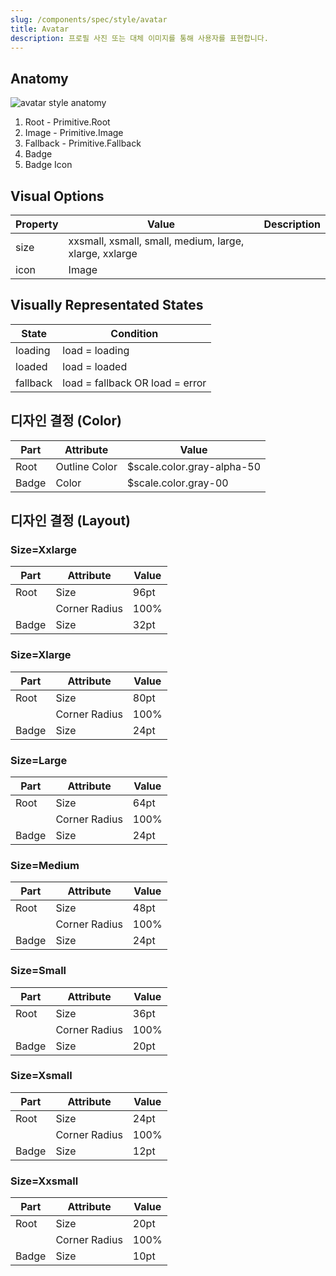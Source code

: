 ```yaml
---
slug: /components/spec/style/avatar
title: Avatar
description: 프로필 사진 또는 대체 이미지를 통해 사용자를 표현합니다.
---
```


## Anatomy

![avatar style anatomy](./avatar-style-anatomy.png)

1. Root - Primitive.Root
2. Image - Primitive.Image
3. Fallback - Primitive.Fallback
4. Badge
5. Badge Icon

## Visual Options

| Property | Value                                                  | Description |
| -------- | ------------------------------------------------------ | ----------- |
| size     | xxsmall, xsmall, small, medium, large, xlarge, xxlarge |             |
| icon     | Image                                                  |             |

## Visually Representated States

| State    | Condition                       |
| -------- | ------------------------------- |
| loading  | load = loading                  |
| loaded   | load = loaded                   |
| fallback | load = fallback OR load = error |

## 디자인 결정 (Color)

| Part  | Attribute     | Value                      |
| ----- | ------------- | -------------------------- |
| Root  | Outline Color | $scale.color.gray-alpha-50 |
| Badge | Color         | $scale.color.gray-00       |

## 디자인 결정 (Layout)

### Size=Xxlarge

| Part  | Attribute     | Value |
| ----- | ------------- | ----- |
| Root  | Size          | 96pt  |
|       | Corner Radius | 100%  |
| Badge | Size          | 32pt  |

### Size=Xlarge

| Part  | Attribute     | Value |
| ----- | ------------- | ----- |
| Root  | Size          | 80pt  |
|       | Corner Radius | 100%  |
| Badge | Size          | 24pt  |

### Size=Large

| Part  | Attribute     | Value |
| ----- | ------------- | ----- |
| Root  | Size          | 64pt  |
|       | Corner Radius | 100%  |
| Badge | Size          | 24pt  |

### Size=Medium

| Part  | Attribute     | Value |
| ----- | ------------- | ----- |
| Root  | Size          | 48pt  |
|       | Corner Radius | 100%  |
| Badge | Size          | 24pt  |

### Size=Small

| Part  | Attribute     | Value |
| ----- | ------------- | ----- |
| Root  | Size          | 36pt  |
|       | Corner Radius | 100%  |
| Badge | Size          | 20pt  |

### Size=Xsmall

| Part  | Attribute     | Value |
| ----- | ------------- | ----- |
| Root  | Size          | 24pt  |
|       | Corner Radius | 100%  |
| Badge | Size          | 12pt  |

### Size=Xxsmall

| Part  | Attribute     | Value |
| ----- | ------------- | ----- |
| Root  | Size          | 20pt  |
|       | Corner Radius | 100%  |
| Badge | Size          | 10pt  |

